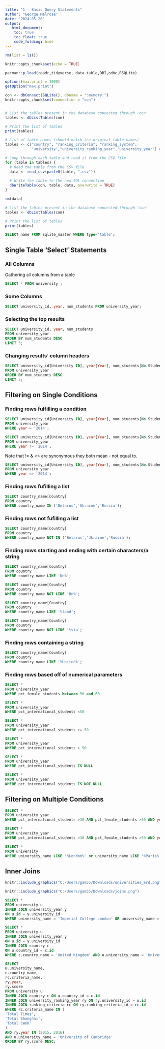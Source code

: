 ```yaml
---
title: "1 - Basic Query Statements"
author: "George Melrose"
date: "2024-05-20"
output:
   html_document:
    toc: true
    toc_float: true
    code_folding: hide
---
```


```r
rm(list = ls())

knitr::opts_chunk$set(echo = TRUE)

pacman::p_load(readr,tidyverse, data.table,DBI,odbc,RSQLite)

options(max.print = 1000) 
getOption("max.print")

con <- dbConnect(SQLite(), dbname = ":memory:")
knitr::opts_chunk$set(connection = "con")


# List the tables present in the database connected through 'con'
tables <- dbListTables(con)

# Print the list of tables
print(tables)
```

```r
# List of table names (should match the original table names)
tables <- c("country", "ranking_criteria", "ranking_system",
            "university","university_ranking_year","university_year") # Replace with your actual table names

# Loop through each table and read it from the CSV file
for (table in tables) {
  # Read the table from the CSV file
  data <- read_csv(paste0(table, ".csv"))
  
  # Write the table to the new SQL connection
  dbWriteTable(con, table, data, overwrite = TRUE)
}

rm(data)
```

```r
# List the tables present in the database connected through 'con'
tables <- dbListTables(con)

# Print the list of tables
print(tables)
```

```sql
SELECT name FROM sqlite_master WHERE type='table';
```

## Single Table 'Select' Statements {.tabset .tabset-fade}

### All Columns

Gathering all columns from a table

```sql

SELECT * FROM university ;

```

### Some Columns

```sql

SELECT university_id, year, num_students FROM university_year;

```

### Selecting the top results

```sql

SELECT university_id, year, num_students
FROM university_year
ORDER BY num_students DESC
LIMIT 3;


```

### Changing results' column headers

```sql

SELECT university_id[University ID], year[Year], num_students[No.Students]
FROM university_year
ORDER BY num_students DESC
LIMIT 3;


```

## Filtering on Single Conditions {.tabset .tabset-fade}

### Finding rows fulfilling a condition

```sql

SELECT university_id[University ID], year[Year], num_students[No.Students]
FROM university_year
WHERE year = '2014';

```

```sql

SELECT university_id[University ID], year[Year], num_students[No.Students]
FROM university_year
WHERE year != '2014';

```

Note that != & \<\> are synonymous they both mean - not equal to.

```sql

SELECT university_id[University ID], year[Year], num_students[No.Students]
FROM university_year
WHERE year <> '2014';

```

### Finding rows fufilling a list

```sql

SELECT country_name[Country]
FROM country
WHERE country_name IN ('Belarus','Ukraine','Russia');

```


### Finding rows not fufilling a list

```sql

SELECT country_name[Country]
FROM country
WHERE country_name NOT IN ('Belarus','Ukraine','Russia');

```

### Finding rows starting and ending with certain characters/a string

```sql

SELECT country_name[Country]
FROM country
WHERE country_name LIKE 'Un%';

```

```sql

SELECT country_name[Country]
FROM country
WHERE country_name NOT LIKE 'Un%';

```


```sql

SELECT country_name[Country]
FROM country
WHERE country_name LIKE '%land';

```

```sql

SELECT country_name[Country]
FROM country
WHERE country_name NOT LIKE '%sia';

```

### Finding rows containing a string

```sql

SELECT country_name[Country]
FROM country
WHERE country_name LIKE '%United%';

```


### Finding rows based off of numerical parameters

```sql

SELECT *
FROM university_year
WHERE pct_female_students between 50 and 60

```


```sql

SELECT *
FROM university_year
WHERE pct_international_students <50

```


```sql

SELECT *
FROM university_year
WHERE pct_international_students >= 50

```

```sql

SELECT *
FROM university_year
WHERE pct_international_students > 50

```


```sql

SELECT *
FROM university_year
WHERE pct_international_students IS NULL

```
```sql

SELECT *
FROM university_year
WHERE pct_international_students IS NOT NULL

```



## Filtering on Multiple Conditions {.tabset .tabset-fade}

```sql

SELECT *
FROM university_year
WHERE pct_international_students >30 AND pct_female_students >50 AND year = 2012

```

```sql

SELECT *
FROM university_year
WHERE pct_international_students >30 AND pct_female_students >50 AND year = 2012

```

```sql

SELECT *
FROM university
WHERE university_name LIKE '%London%' or university_name LIKE '%Paris%' OR university_name LIKE '%Glasgow'

```


## Inner Joins {.tabset .tabset-fade}

```r
knitr::include_graphics("C:/Users/gam55/Downloads/universities_erd.png")
```

```r
knitr::include_graphics("C:/Users/gam55/Downloads/joins.png")
```


```sql

SELECT *
FROM university u
INNER JOIN university_year y
ON u.id = y.university_id
WHERE university_name = 'Imperial College London' OR university_name = 'University of Glasgow'

```


```sql

SELECT *
FROM university u
INNER JOIN university_year y
ON u.id = y.university_id
INNER JOIN country c
ON u.country_id = c.id
WHERE c.country_name = 'United Kingdom' AND u.university_name = 'University of Cambridge'

```

```sql
SELECT
u.university_name,
c.country_name,
rc.criteria_name,
ry.year,
ry.score
FROM university u
INNER JOIN country c ON u.country_id = c.id
INNER JOIN university_ranking_year ry ON ry.university_id = u.id
INNER JOIN ranking_criteria rc ON ry.ranking_criteria_id = rc.id
WHERE rc.criteria_name IN (
'Total Times',
'Total Shanghai',
'Total CWUR'
)
AND ry.year IN (2015, 2016)
AND u.university_name = 'University of Cambridge'
ORDER BY ry.score DESC;
```
